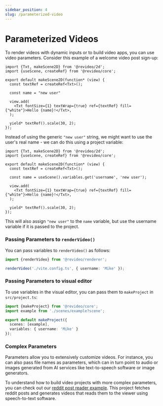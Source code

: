 ```yaml
---
sidebar_position: 4
slug: /parameterized-video
---
```


# Parameterized Videos

To render videos with dynamic inputs or to build video apps, you can use video parameters. Consider this example of a welcome video post sign-up:


```tsx editor
import {Txt, makeScene2D} from '@revideo/2d';
import {useScene, createRef} from '@revideo/core';

export default makeScene2D(function* (view) {
  const textRef = createRef<Txt>();
  
  const name = "new user"

  view.add(
    <Txt fontSize={1} textWrap={true} ref={textRef} fill={"white"}>Hello {name}!</Txt>,
  );

  yield* textRef().scale(30, 2);
});
```

Instead of using the generic `"new user"` string, we might want to use the user's real name - we can do this using a project variable:

```tsx
import {Txt, makeScene2D} from '@revideo/2d';
import {useScene, createRef} from '@revideo/core';

export default makeScene2D(function* (view) {
  const textRef = createRef<Txt>();

  const name = useScene().variables.get('username', 'new user');

  view.add(
    <Txt fontSize={1} textWrap={true} ref={textRef} fill={"white"}>Hello {name}!</Txt>,
  );

  yield* textRef().scale(30, 2);
});
```

This will also assign `"new user"` to the `name` variable, but use the username variable if it is passed to the project.

### Passing Parameters to `renderVideo()`

You can pass variables to `renderVideo()` as follows:

```ts
import {renderVideo} from '@revideo/renderer';

renderVideo('./vite.config.ts', { username: 'Mike' });
```

### Passing Parameters to visual editor

To use variables in the visual editor, you can pass them to `makeProject` in `src/project.ts`:

```ts
import {makeProject} from '@revideo/core';
import example from './scenes/example?scene';

export default makeProject({
  scenes: [example],
  variables: { username: 'Mike' }
});
```

### Complex Parameters

Parameters allow you to extensively customize videos. For instance, you can also pass file names as parameters, which can in turn point to audio or images generated from AI services like text-to-speech software or image generators.

To understand how to build video projects with more complex parameters, you can check out our [reddit post reader example](/reddit-post-reader). This project fetches reddit posts and generates videos that reads them to the viewer using speech-to-text software.